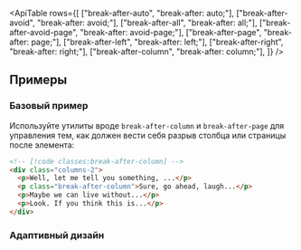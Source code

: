 

<ApiTable
  rows={[
    ["break-after-auto", "break-after: auto;"],
    ["break-after-avoid", "break-after: avoid;"],
    ["break-after-all", "break-after: all;"],
    ["break-after-avoid-page", "break-after: avoid-page;"],
    ["break-after-page", "break-after: page;"],
    ["break-after-left", "break-after: left;"],
    ["break-after-right", "break-after: right;"],
    ["break-after-column", "break-after: column;"],
  ]}
/>

## Примеры

### Базовый пример

Используйте утилиты вроде `break-after-column` и `break-after-page` для управления тем, как должен вести себя разрыв столбца или страницы после элемента:

```html
<!-- [!code classes:break-after-column] -->
<div class="columns-2">
  <p>Well, let me tell you something, ...</p>
  <p class="break-after-column">Sure, go ahead, laugh...</p>
  <p>Maybe we can live without...</p>
  <p>Look. If you think this is...</p>
</div>
```

### Адаптивный дизайн

<ResponsiveDesign property="break-after" defaultClass="break-after-column" featuredClass="break-after-auto" />
